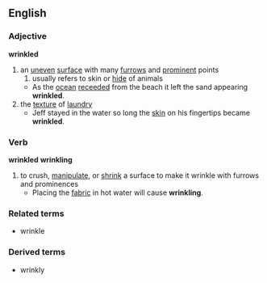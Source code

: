 == English ==
=== Adjective ===
'''wrinkled'''
#an [[uneven]] [[surface]] with many [[furrow]]s and [[prominent]] points
##usually refers to skin or [[hide]] of animals
#* As the [[:w:ocean|ocean]] [[receeded]] from the beach it left the sand appearing '''wrinkled'''.
# the [[texture]] of [[laundry]]
#* Jeff stayed in the water so long the [[skin]] on his fingertips became '''wrinkled'''.
=== Verb ===
'''wrinkled''' '''wrinkling'''
#to crush, [[manipulate]], or [[shrink]] a surface to make it wrinkle with furrows and prominences
#*Placing the [[fabric]] in hot water will cause '''wrinkling'''.
=== Related terms ===
*wrinkle
=== Derived terms ===
*wrinkly